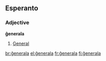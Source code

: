 ==Esperanto==

===Adjective===
'''ĝenerala'''

# [[General]]

[[br:ĝenerala]]
[[el:ĝenerala]]
[[fr:ĝenerala]]
[[fi:ĝenerala]]